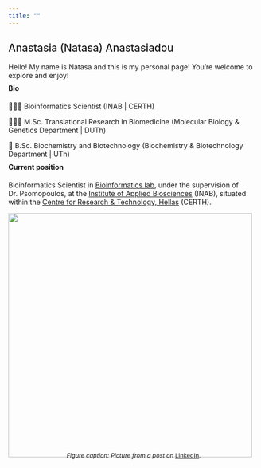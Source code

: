 ```yaml
---
title: ""
---
```


## [Anastasia (Natasa) Anastasiadou]{style="font-weight:500;"}

Hello! My name is Natasa and this is my personal page! You're welcome to explore and enjoy!

#### Bio {style="margin-top: -5px;"}

👩🏻‍💻 Bioinformatics Scientist (INAB \| CERTH)

👩🏻‍🔬 M.Sc. Translational Research in Biomedicine (Molecular Biology & Genetics Department \| DUTh)

🧬 B.Sc. Biochemistry and Biotechnology (Biochemistry & Biotechnology Department \| UTh)

#### Current position {style="margin-top: -5px;"}

Bioinformatics Scientist in [Bioinformatics lab](https://biodataanalysisgroup.github.io/), under the supervision of Dr. Psomopoulos, at the [Institute of Applied Biosciences](https://www.inab.certh.gr/) (INAB), situated within the [Centre for Research & Technology, Hellas](https://www.certh.gr/root.en.aspx) (CERTH).

![](images/1712050337388.jpg){fig-align="center" width="490"}

::: {style="text-align: center; font-size: .75rem; margin-top: -25px;"}
*Figure caption: Picture from a post on* [LinkedIn](https://www.linkedin.com/feed/update/urn:li:activity:7180859584121561088?utm_source=share&utm_medium=member_desktop).
:::
